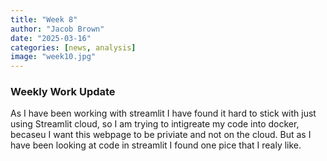 ```yaml
---
title: "Week 8"
author: "Jacob Brown"
date: "2025-03-16"
categories: [news, analysis]
image: "week10.jpg"
---
```


### Weekly Work Update

As I have been working with streamlit I have found it hard to stick with just using Streamlit cloud, so I am trying to intigreate my code into docker, becaseu I want this webpage to be priviate and not on the cloud. But as I have been looking at code in streamlit I found one pice that I realy like.  